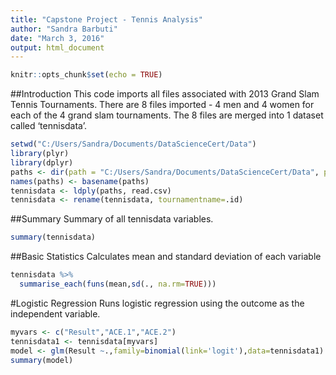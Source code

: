 ```yaml
---
title: "Capstone Project - Tennis Analysis"
author: "Sandra Barbuti"
date: "March 3, 2016"
output: html_document
---
```


```r
knitr::opts_chunk$set(echo = TRUE)
```

##Introduction
This code imports all files associated with 2013 Grand Slam Tennis Tournaments. There are 8 files imported - 4 men and 4 women for each of the 4 grand slam tournaments. The 8 files are merged into 1 dataset called 'tennisdata'.


```r
setwd("C:/Users/Sandra/Documents/DataScienceCert/Data")
library(plyr)
library(dplyr)
paths <- dir(path = "C:/Users/Sandra/Documents/DataScienceCert/Data", pattern = "\\.csv")
names(paths) <- basename(paths)
tennisdata <- ldply(paths, read.csv)
tennisdata <- rename(tennisdata, tournamentname=.id)
```

##Summary
Summary of all tennisdata variables.

```r
summary(tennisdata)
```

##Basic Statistics 
Calculates mean and standard deviation of each variable

```r
tennisdata %>% 
  summarise_each(funs(mean,sd(., na.rm=TRUE)))
```

#Logistic Regression
Runs logistic regression using the outcome as the independent variable. 

```r
myvars <- c("Result","ACE.1","ACE.2")
tennisdata1 <- tennisdata[myvars]
model <- glm(Result ~.,family=binomial(link='logit'),data=tennisdata1)
summary(model)
```
